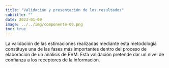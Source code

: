 ```yaml
---
title: "Validación y presentación de los resultados"
subtitle: ""
date: 2023-01-09
image: ../../img/componente-09.png
toc: true
---
```


La validación de las estimaciones realizadas mediante esta metodología constituye una de las fases más importantes dentro del proceso de elaboración de un análisis de EVM. Esta validación pretende dar un nivel de confianza a los receptores de la información.
